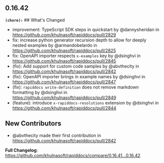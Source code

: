 ## 0.16.42
**`(chore):`** ## What's Changed
* improvement: TypeScript SDK steps in quickstart by @dannysheridan in https://github.com/khulnasoft/rapiddocs/pull/2829
* fix: increase python generator recursion depth to allow for deeply nested examples by @armandobelardo  in https://github.com/khulnasoft/rapiddocs/pull/2825
* fix: OpenAPI importer respects `x-examples` key by @dsinghvi in https://github.com/khulnasoft/rapiddocs/pull/2845
* (fix): Add support for custom code samples by @abvthecity in https://github.com/khulnasoft/rapiddocs/pull/2842
* (fix): OpenAPI importer brings in example names by @dsinghvi in https://github.com/khulnasoft/rapiddocs/pull/2847
* (fix): `rapiddocs write-definition` does not remove markdown formatting by @dsinghvi in https://github.com/khulnasoft/rapiddocs/pull/2849
* (feature): introduce `x-rapiddocs-resolutions` extension by @dsinghvi in https://github.com/khulnasoft/rapiddocs/pull/2844

## New Contributors
* @abvthecity made their first contribution in https://github.com/khulnasoft/rapiddocs/pull/2842

**Full Changelog**: https://github.com/khulnasoft/rapiddocs/compare/0.16.41...0.16.42

